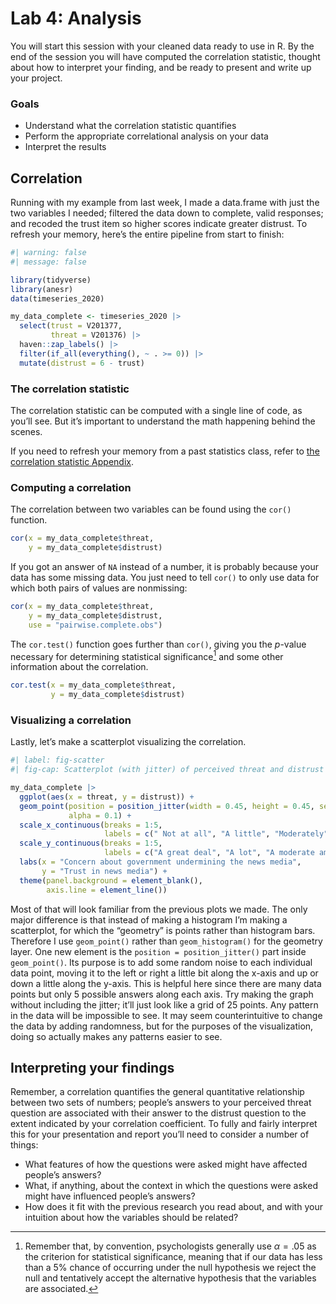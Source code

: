 # Lab 4: Analysis {.unnumbered}

You will start this session with your cleaned data ready to use in R. By the end of the session you will have computed the correlation statistic, thought about how to interpret your finding, and be ready to present and write up your project.


### Goals

- Understand what the correlation statistic quantifies
- Perform the appropriate correlational analysis on your data
- Interpret the results


## Correlation

Running with my example from last week, I made a data.frame with just the two variables I needed; filtered the data down to complete, valid responses; and recoded the trust item so higher scores indicate greater distrust. To refresh your memory, here's the entire pipeline from start to finish:


```r
#| warning: false
#| message: false

library(tidyverse)
library(anesr)
data(timeseries_2020)

my_data_complete <- timeseries_2020 |>
  select(trust = V201377, 
         threat = V201376) |> 
  haven::zap_labels() |>
  filter(if_all(everything(), ~ . >= 0)) |> 
  mutate(distrust = 6 - trust)

```


### The correlation statistic

The correlation statistic can be computed with a single line of code, as you'll see. But it's important to understand the math happening behind the scenes.

If you need to refresh your memory from a past statistics class, refer to [the correlation statistic Appendix](appendix-correlation.qmd).



### Computing a correlation

The correlation between two variables can be found using the `cor()` function.

```r

cor(x = my_data_complete$threat, 
    y = my_data_complete$distrust)

```


If you got an answer of `NA` instead of a number, it is probably because your data has some missing data. You just need to tell `cor()` to only use data for which both pairs of values are nonmissing:

```r

cor(x = my_data_complete$threat, 
    y = my_data_complete$distrust,
    use = "pairwise.complete.obs")

```

The `cor.test()` function goes further than `cor()`, giving you the $p$-value necessary for determining statistical significance^[Remember that, by convention, psychologists generally use $\alpha = .05$ as the criterion for statistical significance, meaning that if our data has less than a 5% chance of occurring under the null hypothesis we reject the null and tentatively accept the alternative hypothesis that the variables are associated.] and some other information about the correlation.

```r

cor.test(x = my_data_complete$threat, 
         y = my_data_complete$distrust)
```


### Visualizing a correlation

Lastly, let's make a scatterplot visualizing the correlation.


```r
#| label: fig-scatter
#| fig-cap: Scatterplot (with jitter) of perceived threat and distrust

my_data_complete |> 
  ggplot(aes(x = threat, y = distrust)) +
  geom_point(position = position_jitter(width = 0.45, height = 0.45, seed = 1),
             alpha = 0.1) +
  scale_x_continuous(breaks = 1:5, 
                     labels = c(" Not at all", "A little", "Moderately", "Very", "Extremely")) +
  scale_y_continuous(breaks = 1:5,
                     labels = c("A great deal", "A lot", "A moderate amount", "A little", "None")) +
  labs(x = "Concern about government undermining the news media",
       y = "Trust in news media") +
  theme(panel.background = element_blank(),
        axis.line = element_line())

```

Most of that will look familiar from the previous plots we made. The only major difference is that instead of making a histogram I'm making a scatterplot, for which the "geometry" is points rather than histogram bars. Therefore I use `geom_point()` rather than `geom_histogram()` for the geometry layer. One new element is the `position = position_jitter()` part inside `geom_point()`. Its purpose is to add some random noise to each individual data point, moving it to the left or right a little bit along the x-axis and up or down a little along the y-axis. This is helpful here since there are many data points but only 5 possible answers along each axis. Try making the graph without including the jitter; it'll just look like a grid of 25 points. Any pattern in the data will be impossible to see. It may seem counterintuitive to change the data by adding randomness, but for the purposes of the visualization, doing so actually makes any patterns easier to see.

## Interpreting your findings

Remember, a correlation quantifies the general quantitative relationship between two sets of numbers; people's answers to your perceived threat question are associated with their answer to the distrust question to the extent indicated by your correlation coefficient. To fully and fairly interpret this for your presentation and report you'll need to consider a number of things:

- What features of how the questions were asked might have affected people's answers?
- What, if anything, about the context in which the questions were asked might have influenced people's answers?
- How does it fit with the previous research you read about, and with your intuition about how the variables should be related?


